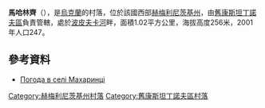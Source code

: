 {{coord|49|49|45|N|27|37|32|E|scale:100000|display=title}}

'''馬哈林齊'''（{{lang-uk|Махаринці}}），是[[烏克蘭|烏克蘭]]的村落，位於該國西部[[赫梅利尼茨基州|赫梅利尼茨基州]]，由[[舊康斯坦丁諾夫區|舊康斯坦丁諾夫區]]負責管轄，處於[[波皮夫卡河_(斯盧奇河支流)|波皮夫卡河]]畔，面積1.02平方公里，海拔高度256米，2001年人口247。

==參考資料==
* [http://weather.in.ua/ua/hmel'nickaja/15260 Погода в селі Махаринці] {{Wayback|url=http://weather.in.ua/ua/hmel%27nickaja/15260 |date=20160305072938 }}

{{DEFAULTSORT:Махаринці}}
[[Category:赫梅利尼茨基州村落|Category:赫梅利尼茨基州村落]]
[[Category:舊康斯坦丁諾夫區村落|Category:舊康斯坦丁諾夫區村落]]


{{Khmelnytskyi-geo-stub}}